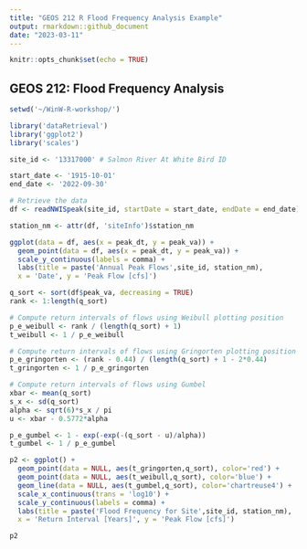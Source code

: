```yaml
---
title: "GEOS 212 R Flood Frequency Analysis Example"
output: rmarkdown::github_document
date: "2023-03-11"
---
```


```r
knitr::opts_chunk$set(echo = TRUE)
```

## GEOS 212: Flood Frequency Analysis


```r
setwd('~/WinW-R-workshop/')

library('dataRetrieval')
library('ggplot2')
library('scales')
```

```r
site_id <- '13317000' # Salmon River At White Bird ID

start_date <- '1915-10-01'
end_date <- '2022-09-30'
```

```r
# Retrieve the data
df <- readNWISpeak(site_id, startDate = start_date, endDate = end_date)

station_nm <- attr(df, 'siteInfo')$station_nm
```


```r
ggplot(data = df, aes(x = peak_dt, y = peak_va)) + 
  geom_point(data = df, aes(x = peak_dt, y = peak_va)) +
  scale_y_continuous(labels = comma) +
  labs(title = paste('Annual Peak Flows',site_id, station_nm), 
  x = 'Date', y = 'Peak Flow [cfs]')
```

```r
q_sort <- sort(df$peak_va, decreasing = TRUE)
rank <- 1:length(q_sort)

# Compute return intervals of flows using Weibull plotting position
p_e_weibull <- rank / (length(q_sort) + 1)
t_weibull <- 1 / p_e_weibull

# Compute return intervals of flows using Gringorten plotting position
p_e_gringorten <- (rank - 0.44) / (length(q_sort) + 1 - 2*0.44)
t_gringorten <- 1 / p_e_gringorten

# Compute return intervals of flows using Gumbel
xbar <- mean(q_sort)
s_x <- sd(q_sort)
alpha <- sqrt(6)*s_x / pi
u <- xbar - 0.5772*alpha

p_e_gumbel <- 1 - exp(-exp(-(q_sort - u)/alpha))
t_gumbel <- 1 / p_e_gumbel 
```

```r
p2 <- ggplot() + 
  geom_point(data = NULL, aes(t_gringorten,q_sort), color='red') + 
  geom_point(data = NULL, aes(t_weibull,q_sort), color='blue') + 
  geom_line(data = NULL, aes(t_gumbel,q_sort), color='chartreuse4') +
  scale_x_continuous(trans = 'log10') + 
  scale_y_continuous(labels = comma) +
  labs(title = paste('Flood Frequency for Site',site_id, station_nm), 
  x = 'Return Interval [Years]', y = 'Peak Flow [cfs]')

p2
```

